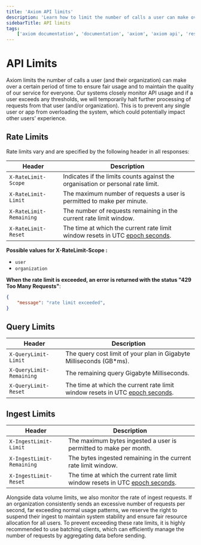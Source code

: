 ```yaml
---
title: 'Axiom API limits'
description: 'Learn how to limit the number of calls a user can make over a certain period of time.'
sidebarTitle: API limits
tags:
    ['axiom documentation', 'documentation', 'axiom', 'axiom api', 'rest api', 'rest', 'rate limits', 'user', 'organization', 'query limits', 'ingest limits', 'requests', 'reset', 'scope', 'message']
---
```


# API Limits

Axiom limits the number of calls a user (and their organization) can make over a certain period
of time to ensure fair usage and to maintain the quality of our service for everyone.
Our systems closely monitor API usage and if a user exceeds any thresholds, we will
temporarily halt further processing of requests from that user (and/or organization).
This is to prevent any single user or app from overloading the system,
which could potentially impact other users' experience.

## Rate Limits

Rate limits vary and are specified by the following header in all responses:

| Header                  | Description                                                                                                             |
| ----------------------- | ----------------------------------------------------------------------------------------------------------------------- |
| `X-RateLimit-Scope`     | Indicates if the limits counts against the organisation or personal rate limit.                                         |
| `X-RateLimit-Limit`     | The maximum number of requests a user is permitted to make per minute.                                                     |
| `X-RateLimit-Remaining` | The number of requests remaining in the current rate limit window.                                                      |
| `X-RateLimit-Reset`     | The time at which the current rate limit window resets in UTC [epoch seconds](https://en.wikipedia.org/wiki/Unix_time). |

**Possible values for X-RateLimit-Scope :**

- `user`
- `organization`

**When the rate limit is exceeded, an error is returned with the status "429 Too Many Requests"**:

```json
{
    "message": "rate limit exceeded",
}
```

## Query Limits

| Header                   | Description                                                                                                             |
| ------------------------ | ----------------------------------------------------------------------------------------------------------------------- |
| `X-QueryLimit-Limit`     | The query cost limit of your plan in Gigabyte Milliseconds (GB*ms).                                                     |
| `X-QueryLimit-Remaining` | The remaining query Gigabyte Milliseconds.                                                                              |
| `X-QueryLimit-Reset`     | The time at which the current rate limit window resets in UTC [epoch seconds](https://en.wikipedia.org/wiki/Unix_time). |

## Ingest Limits

| Header                    | Description                                                                                                             |
| ------------------------- | ----------------------------------------------------------------------------------------------------------------------- |
| `X-IngestLimit-Limit`     | The maximum bytes ingested a user is permitted to make per month.                                                       |
| `X-IngestLimit-Remaining` | The bytes ingested remaining in the current rate limit window.                                                          |
| `X-IngestLimit-Reset`     | The time at which the current rate limit window resets in UTC [epoch seconds](https://en.wikipedia.org/wiki/Unix_time). |

Alongside data volume limits, we also monitor the rate of ingest requests.
If an organization consistently sends an excessive number of requests per second,
far exceeding normal usage patterns, we reserve the right to suspend their ingest
to maintain system stability and ensure fair resource allocation for all users.
To prevent exceeding these rate limits, it is highly recommended to use batching clients,
which can efficiently manage the number of requests by aggregating data before sending.
